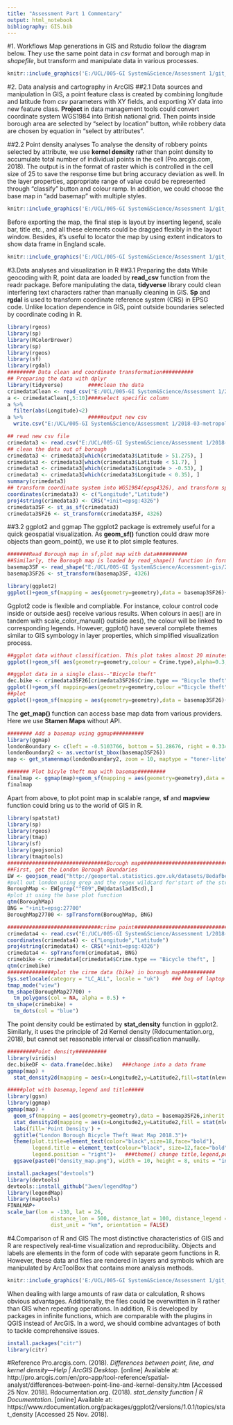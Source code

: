---
title: "Assessment Part 1 Commentary"
output: html_notebook
bibliography: GIS.bib
---

#1.	Workflows
Map generations in GIS and Rstudio follow the diagram below. They use the same point data in _csv_ format and borough map in _shapefile_, but transform and manipulate data in various processes.
```{r  echo=FALSE,  out.width = '100%'}
knitr::include_graphics('E:/UCL/005-GI System&Science/Assessment 1/git_gui/workflow-r&gis2.jpg')

```

#2. Data analysis and cartography in ArcGIS
##2.1 Data sources and manipulation
In GIS, a point feature class is created by combining longitude and latitude from _csv_ parameters with XY fields, and exporting XY data into new feature class. **Project** in data management tools could convert coordinate system WGS1984 into British national grid. Then points inside borough area are selected by “select by location” button, while robbery data are chosen by equation in “select by attributes”.

##2.2 Point density analyses
To analyse the density of robbery points selected by attribute, we use **kernel density** rather than point density to accumulate total number of individual points in the cell (Pro.arcgis.com, 2018). The output is in the format of raster which is controlled in the cell size of 25 to save the response time but bring accuracy deviation as well. In the layer properties, appropriate range of value could be represented through “classify” button and colour ramp. In addition, we could choose the base map in “add basemap” with multiple styles.
```{r someVar, echo=FALSE,  out.width = '80%'}
knitr::include_graphics('E:/UCL/005-GI System&Science/Assessment 1/git_gui/kernel_density_GIS.png')
```

Before exporting the map, the final step is layout by inserting legend, scale bar, title etc., and all these elements could be dragged flexibly in the layout window. Besides, it’s useful to locator the map by using extent indicators to show data frame in England scale. 
```{r echo=FALSE}
knitr::include_graphics('E:/UCL/005-GI System&Science/Assessment 1/git_gui/GIS-finalmap.jpg')
```


#3.Data analyses and visualization in R
##3.1 Preparing the data
While geocoding with R, point data are loaded by **read_csv** function from the readr package. Before manipulating the data, **tidyverse** library could clean interfering text characters rather than manually cleaning in GIS. **Sp** and **rgdal** is used to transform coordinate reference system (CRS) in EPSG code. Unlike location dependence in GIS, point outside boundaries selected by coordinate coding in R.

```{r echo=TRUE, message=FALSE, warning=FALSE}

library(rgeos)
library(sp)
library(RColorBrewer) 
library(sp) 
library(rgeos) 
library(sf) 
library(rgdal) 
######### Data clean and coordinate transformation##########
## Preparing the data with dplyr
library(tidyverse)        ####clean the data
crimedataClean <- read_csv("E:/UCL/005-GI System&Science/Assessment 1/2018-03-metropolitan-street.csv",col_names = TRUE)
a <- crimedataClean[,5:10]####select specific column
a %>%
  filter(abs(Longitude)<2)
a %>%                     #####output new csv
  write.csv("E:/UCL/005-GI System&Science/Assessment 1/2018-03-metropolitan-street-clean.csv")  

```

```{r echo=TRUE, message=FALSE, warning=FALSE}

## read new csv file
crimedata3 <- read.csv("E:/UCL/005-GI System&Science/Assessment 1/2018-03-metropolitan-street-clean.csv",stringsAsFactors = F)
## clean the data out of borough
crimedata3 <- crimedata3[which(crimedata3$Latitude > 51.275), ]
crimedata3 <- crimedata3[which(crimedata3$Latitude < 51.7), ]
crimedata3 <- crimedata3[which(crimedata3$Longitude > -0.53), ]
crimedata3 <- crimedata3[which(crimedata3$Longitude < 0.35), ]
summary(crimedata3)
## transform coordinate system into WGS1984(epsg4326), and transform sp-sf
coordinates(crimedata3) <- c("Longitude","Latitude")
proj4string(crimedata3) <- CRS("+init=epsg:4326")
crimedata3SF <- st_as_sf(crimedata3)
crimedata3SF26 <- st_transform(crimedata3SF, 4326)
```

##3.2 ggplot2 and ggmap
The ggplot2 package is extremely useful for a quick geospatial visualization. As **geom_sf()** function could draw more objects than geom_point(), we use it to plot simple features. 

```{r}
#######Read Borough map in sf,plot map with data##########
##Similarly, the Borough map is loaded by read_shape() function in format of Simple Feature Collection with CRS.
basemap3SF <- read_shape("E:/UCL/005-GI System&Science/Accessment-gis/2222/London-wards-2014 (1)/London-wards-2014_ESRI/London_Ward_CityMerged.shp",as.sf=TRUE,current.projection = 27700)
basemap3SF26 <- st_transform(basemap3SF, 4326)

library(ggplot2)
ggplot()+geom_sf(mapping = aes(geometry=geometry),data = basemap3SF26)+theme_minimal()+ labs(x = "Longitude", y = "Latitude", title = "Map of the borough boundaries")
```
Ggplot2 code is flexible and compliable. For instance, colour control code inside or outside aes() receive various results. When colours in aes() are in tandem with scale_color_manual() outside aes(), the colour will be linked to corresponding legends. However, ggplot() have several complete themes similar to GIS symbology in layer properties, which simplified visualization process.
```{r}
##ggplot data without classification. This plot takes almost 20 minutes while GIS takes few seconds!
ggplot()+geom_sf( aes(geometry=geometry,colour = Crime.type),alpha=0.3,show.legend = "point",data = crimedata3SF26)+scale_colour_manual(values = rainbow(14))+theme_minimal()+ labs(x = "Longitude", y = "Latitude", title = "Map of points")     ###colour=...&scale_colour_manual could classify the colour on crime type
```

```{r}
##ggplot data in a single class--"Bicycle theft"
dec.bike <- crimedata3SF26[crimedata3SF26$Crime.type == "Bicycle theft", ]
ggplot()+geom_sf( mapping=aes(geometry=geometry,colour ="Bicycle theft"),show.legend = "point",data = dec.bike)+theme_minimal()+ labs(x = "Longitude", y = "Latitude", title = "Map of points")
##plot 
ggplot()+geom_sf(mapping = aes(geometry=geometry),data = basemap3SF26)+geom_sf( mapping=aes(geometry=geometry,colour ="Bicycle theft"),show.legend = "point",data = dec.bike)+theme_minimal()+ labs(x = "Longitude", y = "Latitude", title = "Borough Bicycle Theft Map")
```

The **get_map()** function can access base map data from various providers. Here we use **Stamen Maps** without API.
```{r eval=FALSE, include=FALSE}
######## Add a basemap using ggmap##########
library(ggmap)
londonBoundary <- c(left = -0.5103766, bottom = 51.28676, right = 0.3340146, top = 51.69187)
londonBoundary2 <- as.vector(st_bbox(basemap3SF26))
map <- get_stamenmap(londonBoundary2, zoom = 10, maptype = "toner-lite")
```

```{r echo=TRUE}
####### Plot bicyle theft map with basemap#########
finalmap <- ggmap(map)+geom_sf(mapping = aes(geometry=geometry),data = basemap3SF26,inherit.aes =FALSE,alpha=0.2)+geom_sf( mapping=aes(geometry=geometry,colour ="red"),show.legend = FALSE,data = dec.bike,inherit.aes = FALSE)+theme_minimal()+ labs(x = "Longitude", y = "Latitude", title = "Borough Bicycle Theft Map")   #### must add inherit.aes = FALSE in geom_sf(data=,inherit.aes = FALSE)! The ggmap() function returns a ggplot p that uses an aes(x = lon, y = lat) aesthetic,then the sf objects that we add on top using the geom_sf() function tries to inherit the x and y, but it actrually needs to use the $geometry column. 
finalmap
```
Apart from above, to plot point map in scalable range, **sf** and **mapview** function could bring us to the world of GIS in R.
```{r echo=TRUE}
library(spatstat)
library(sp)
library(rgeos)
library(tmap)
library(sf)
library(geojsonio)
library(tmaptools)
################################Borough map##################################
##First, get the London Borough Boundaries
EW <- geojson_read("http://geoportal.statistics.gov.uk/datasets/8edafbe3276d4b56aec60991cbddda50_2.geojson", what = "sp")
#pull out london using grep and the regex wildcard for'start of the string' (^) to to look for the bit of the district code that relates to London (E09) from the 'lad15cd' column in the data slot of our spatial polygons dataframe
BoroughMap <- EW[grep("^E09",EW@data$lad15cd),]
#plot it using the base plot function
qtm(BoroughMap)
BNG = "+init=epsg:27700"
BoroughMap27700 <- spTransform(BoroughMap, BNG)

##############################crime point######################################
crimedata4 <- read.csv("E:/UCL/005-GI System&Science/Assessment 1/2018-03-metropolitan-street-clean.csv",stringsAsFactors = F)
coordinates(crimedata4) <- c("Longitude","Latitude")
proj4string(crimedata4) <- CRS("+init=epsg:4326")
crimedata4 <- spTransform(crimedata4, BNG)
crimebike <- crimedata4[crimedata4$Crime.type == "Bicycle theft", ]
qtm(crimebike)
###############plot the cirme data (bike) in borough map###########
Sys.setlocale(category = "LC_ALL", locale = "uk")    ### bug of laptop system made in china
tmap_mode("view")
tm_shape(BoroughMap27700) +
  tm_polygons(col = NA, alpha = 0.5) +
tm_shape(crimebike) +
  tm_dots(col = "blue")
```
The point density could be estimated by **stat_density** function in ggplot2. Similarly, it uses the principle of 2d Kernel density (Rdocumentation.org, 2018), but cannot set reasonable interval or classification manually.
```{r message=TRUE, warning=FALSE}
#########Point density##########
library(viridis)
dec.bikeDF <- data.frame(dec.bike)   ###change into a data frame
ggmap(map) + 
  stat_density2d(mapping = aes(x=Longitude2,y=Latitude2,fill=stat(nlevel), alpha=..level..),bins=250, size=50, alpha = .06,geom = "polygon", data = dec.bikeDF) + scale_fill_gradient(low = "orange", high = "red")#To better visualize the density within each facet, use stat(nlevel)
```

```{r echo=TRUE, message=TRUE}
#####plot with basemap,legend and title#####
library(ggsn)
library(ggmap)
ggmap(map) + 
  geom_sf(mapping = aes(geometry=geometry),data = basemap3SF26,inherit.aes = FALSE,alpha=0.2)+labs(x = "Longitude", y = "Latitude")+
  stat_density2d(mapping = aes(x=Longitude2,y=Latitude2,fill = stat(nlevel),alpha=..level..),bins=150, size=0.1, alpha = .06,geom = "polygon",show.legend = NA, data = dec.bikeDF) + scale_fill_continuous(low = "orange", high = "red")+ scale_alpha(range = c(0, 0.5), guide = FALSE) +  
  labs(fill='Point Density') +
  ggtitle("London Borough Bicycle Theft Heat Map 2018.3")+
  theme(plot.title=element_text(color="black",size=18,face="bold"),
        legend.title = element_text(colour="black", size=12,face="bold"),
        legend.position = "right")+   ###theme() change title,legend,position etc.
  ggsave(paste0("density_map.png"), width = 10, height = 8, units = "in")

install.packages("devtools")
library(devtools)
devtools::install_github("3wen/legendMap")
library(legendMap)
library(maptools)
FINALMAP+
scale_bar(lon = -130, lat = 26, 
              distance_lon = 500, distance_lat = 100, distance_legend = 200, 
              dist_unit = "km", orientation = FALSE)
```

#4.Comparison of R and GIS
The most distinctive characteristics of GIS and R are respectively real-time visualization and reproducibility. Objects and labels are elements in the form of code with separate geom functions in R. However, these data and files are rendered in layers and symbols which are manipulated by ArcToolBox that contains more analysis methods.
```{r echo=FALSE}
knitr::include_graphics('E:/UCL/005-GI System&Science/Assessment 1/git_gui/table compare-gis-r.png')
```

When dealing with large amounts of raw data or calculation, R shows obvious advantages. Additionally, the files could be overwritten in R rather than GIS when repeating operations. In addition, R is developed by packages in infinite functions, which are comparable with the plugins in QGIS instead of ArcGIS. In a word, we should combine advantages of both to tackle comprehensive issues.

```{r eval=FALSE, include=FALSE}
install.packages("citr")
library(citr)

```
#Reference
Pro.arcgis.com. (2018). _Differences between point, line, and kernel density—Help | ArcGIS Desktop_. [online] Available at: http://pro.arcgis.com/en/pro-app/tool-reference/spatial-analyst/differences-between-point-line-and-kernel-density.htm [Accessed 25 Nov. 2018].
Rdocumentation.org. (2018). *stat_density function | R Documentation*. [online] Available at: https://www.rdocumentation.org/packages/ggplot2/versions/1.0.1/topics/stat_density [Accessed 25 Nov. 2018].
